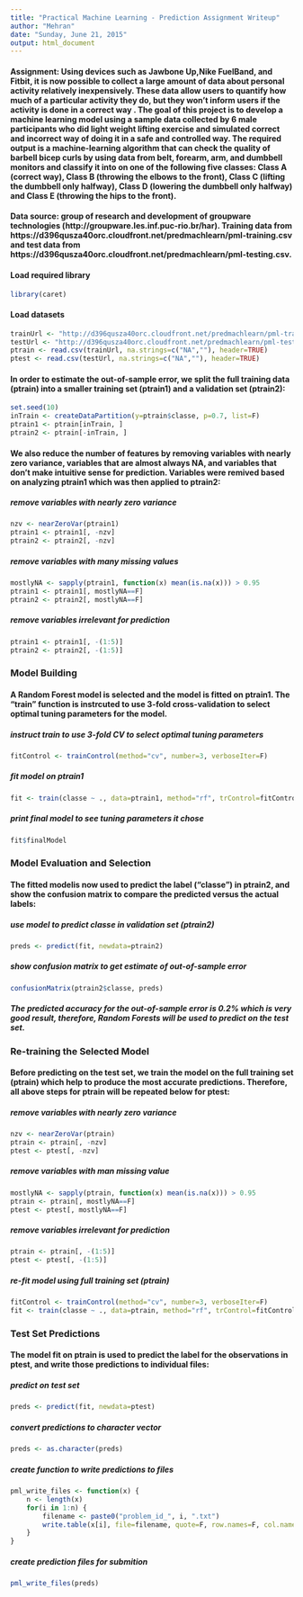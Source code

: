 ```yaml
---
title: "Practical Machine Learning - Prediction Assignment Writeup"
author: "Mehran"
date: "Sunday, June 21, 2015"
output: html_document
---
```


#### Assignment: Using devices such as Jawbone Up,Nike FuelBand, and Fitbit, it is now possible to collect a large amount of data about personal activity relatively inexpensively. These data allow users to quantify how much of a particular activity they do, but they won't inform users if the activity is done in a correct way . The goal of this project is to develop a machine learning model using a sample data collected by 6 male participants who did light weight lifting exercise and simulated correct and incorrect way of doing it in a safe and controlled way. The required output is a machine-learning algorithm that can check the quality of barbell bicep curls by using data from belt, forearm, arm, and dumbbell monitors and classify it into on one of the following five classes: Class A (correct way), Class B (throwing the elbows to the front), Class C (lifting the dumbbell only halfway), Class D (lowering the dumbbell only halfway) and Class E (throwing the hips to the front).


#### Data source:  group of research and development of groupware technologies (http://groupware.les.inf.puc-rio.br/har). Training data from https://d396qusza40orc.cloudfront.net/predmachlearn/pml-training.csv and test data from https://d396qusza40orc.cloudfront.net/predmachlearn/pml-testing.csv.

#### Load required library
```r
library(caret)
```

#### Load datasets
```r
trainUrl <- "http://d396qusza40orc.cloudfront.net/predmachlearn/pml-training.csv"
testUrl <- "http://d396qusza40orc.cloudfront.net/predmachlearn/pml-testing.csv"
ptrain <- read.csv(trainUrl, na.strings=c("NA",""), header=TRUE)
ptest <- read.csv(testUrl, na.strings=c("NA",""), header=TRUE)
```

#### In order to estimate the out-of-sample error, we split the full training data (ptrain) into a smaller training set (ptrain1) and a validation set (ptrain2):
```r
set.seed(10)
inTrain <- createDataPartition(y=ptrain$classe, p=0.7, list=F)
ptrain1 <- ptrain[inTrain, ]
ptrain2 <- ptrain[-inTrain, ]
```

#### We also reduce the number of features by removing variables with nearly zero variance, variables that are almost always NA, and variables that don't make intuitive sense for prediction. Variables were remived based on analyzing ptrain1 which was then applied to ptrain2:

##### remove variables with nearly zero variance
```r
nzv <- nearZeroVar(ptrain1)
ptrain1 <- ptrain1[, -nzv]
ptrain2 <- ptrain2[, -nzv]
```
##### remove variables with many missing values
```r
mostlyNA <- sapply(ptrain1, function(x) mean(is.na(x))) > 0.95
ptrain1 <- ptrain1[, mostlyNA==F]
ptrain2 <- ptrain2[, mostlyNA==F]
```

##### remove variables irrelevant for prediction
```r
ptrain1 <- ptrain1[, -(1:5)]
ptrain2 <- ptrain2[, -(1:5)]
```

### Model Building
#### A Random Forest model is selected and the model is fitted on ptrain1. The "train" function is instrcuted to use 3-fold cross-validation to select optimal tuning parameters for the model.

##### instruct train to use 3-fold CV to select optimal tuning parameters
```r
fitControl <- trainControl(method="cv", number=3, verboseIter=F)
```

##### fit model on ptrain1
```r
fit <- train(classe ~ ., data=ptrain1, method="rf", trControl=fitControl)
```

##### print final model to see tuning parameters it chose
```r
fit$finalModel
```

### Model Evaluation and Selection
#### The fitted modelis now used to predict the label ("classe") in ptrain2, and show the confusion matrix to compare the predicted versus the actual labels:

##### use model to predict classe in validation set (ptrain2)
```r
preds <- predict(fit, newdata=ptrain2)
```

##### show confusion matrix to get estimate of out-of-sample error
```r
confusionMatrix(ptrain2$classe, preds)
```

##### The predicted accuracy for the out-of-sample error is 0.2% which is very good result, therefore, Random Forests will be used to predict on the test set.

### Re-training the Selected Model
#### Before predicting on the test set, we train the model on the full training set (ptrain) which help to produce the most accurate predictions. Therefore, all above steps for ptrain will be repeated below for ptest:

##### remove variables with nearly zero variance
```r
nzv <- nearZeroVar(ptrain)
ptrain <- ptrain[, -nzv]
ptest <- ptest[, -nzv]
```

##### remove variables with man missing value
```r
mostlyNA <- sapply(ptrain, function(x) mean(is.na(x))) > 0.95
ptrain <- ptrain[, mostlyNA==F]
ptest <- ptest[, mostlyNA==F]
```

##### remove variables irrelevant for prediction
```r
ptrain <- ptrain[, -(1:5)]
ptest <- ptest[, -(1:5)]
```

##### re-fit model using full training set (ptrain)
```r
fitControl <- trainControl(method="cv", number=3, verboseIter=F)
fit <- train(classe ~ ., data=ptrain, method="rf", trControl=fitControl)
```

### Test Set Predictions
#### The model fit on ptrain is used to predict the label for the observations in ptest, and write those predictions to individual files:

##### predict on test set
```r
preds <- predict(fit, newdata=ptest)
```

##### convert predictions to character vector
```r
preds <- as.character(preds)
```

##### create function to write predictions to files
```r
pml_write_files <- function(x) {
    n <- length(x)
    for(i in 1:n) {
        filename <- paste0("problem_id_", i, ".txt")
        write.table(x[i], file=filename, quote=F, row.names=F, col.names=F)
    }
}
```

##### create prediction files for submition
```r
pml_write_files(preds)
```









